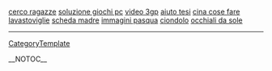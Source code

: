 <a href= http://cerco-ragazze.domestic0.info >cerco ragazze</a>   <a href= http://soluzione-giochi-pc.fi1m.info >soluzione giochi pc</a>   <a href= http://video-3gp.mare-it.info >video 3gp</a>   <a href= http://aiuto-tesi.mus1ca.info >aiuto tesi</a>   <a href= http://cina-cose-fare.mare-it.info >cina cose fare</a>   <a href= http://lavastoviglie.fi1m.info >lavastoviglie</a>   <a href= http://scheda-madre.domestic0.info >scheda madre</a>   <a href= http://immagini-pasqua.mus1ca.info >immagini pasqua</a>   <a href= http://ciondolo.fi1m.info >ciondolo</a>   <a href= http://occhiali-da-sole.mus1ca.info >occhiali da sole</a>
----
[[CategoryTemplate]]

__NOTOC__